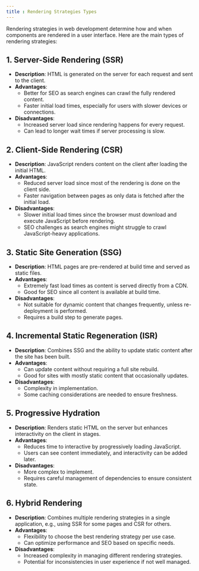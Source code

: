 ```yaml
---
title : Rendering Strategies Types
---
```


Rendering strategies in web development determine how and when components are rendered in a user interface. Here are the main types of rendering strategies:

## 1. Server-Side Rendering (SSR)

- **Description**: HTML is generated on the server for each request and sent to the client.
- **Advantages**:
  - Better for SEO as search engines can crawl the fully rendered content.
  - Faster initial load times, especially for users with slower devices or connections.
- **Disadvantages**:
  - Increased server load since rendering happens for every request.
  - Can lead to longer wait times if server processing is slow.

## 2. Client-Side Rendering (CSR)

- **Description**: JavaScript renders content on the client after loading the initial HTML.
- **Advantages**:
  - Reduced server load since most of the rendering is done on the client side.
  - Faster navigation between pages as only data is fetched after the initial load.
- **Disadvantages**:
  - Slower initial load times since the browser must download and execute JavaScript before rendering.
  - SEO challenges as search engines might struggle to crawl JavaScript-heavy applications.

## 3. Static Site Generation (SSG)

- **Description**: HTML pages are pre-rendered at build time and served as static files.
- **Advantages**:
  - Extremely fast load times as content is served directly from a CDN.
  - Good for SEO since all content is available at build time.
- **Disadvantages**:
  - Not suitable for dynamic content that changes frequently, unless re-deployment is performed.
  - Requires a build step to generate pages.

## 4. Incremental Static Regeneration (ISR)

- **Description**: Combines SSG and the ability to update static content after the site has been built.
- **Advantages**:
  - Can update content without requiring a full site rebuild.
  - Good for sites with mostly static content that occasionally updates.
- **Disadvantages**:
  - Complexity in implementation.
  - Some caching considerations are needed to ensure freshness.

## 5. Progressive Hydration

- **Description**: Renders static HTML on the server but enhances interactivity on the client in stages.
- **Advantages**:
  - Reduces time to interactive by progressively loading JavaScript.
  - Users can see content immediately, and interactivity can be added later.
- **Disadvantages**:
  - More complex to implement.
  - Requires careful management of dependencies to ensure consistent state.

## 6. Hybrid Rendering

- **Description**: Combines multiple rendering strategies in a single application, e.g., using SSR for some pages and CSR for others.
- **Advantages**:
  - Flexibility to choose the best rendering strategy per use case.
  - Can optimize performance and SEO based on specific needs.
- **Disadvantages**:
  - Increased complexity in managing different rendering strategies.
  - Potential for inconsistencies in user experience if not well managed.